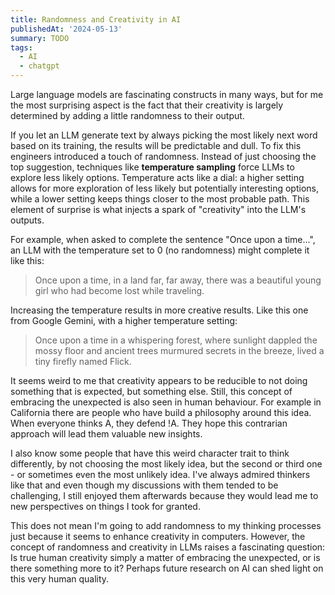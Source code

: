 ```yaml
---
title: Randomness and Creativity in AI
publishedAt: '2024-05-13'
summary: TODO
tags:
  - AI
  - chatgpt
---
```


Large language models are fascinating constructs in many ways, but for me the most surprising aspect is the fact that their creativity is largely determined by adding a little randomness to their output.

If you let an LLM generate text by always picking the most likely next word based on its training, the results will be predictable and dull. To fix this engineers introduced a touch of randomness. Instead of just choosing the top suggestion, techniques like **temperature sampling** force LLMs to explore less likely options. Temperature acts like a dial: a higher setting allows for more exploration of less likely but potentially interesting options, while a lower setting keeps things closer to the most probable path. This element of surprise is what injects a spark of "creativity" into the LLM's outputs.

For example, when asked to complete the sentence "Once upon a time...", an LLM with the temperature set to 0 (no randomness) might complete it like this:

> Once upon a time, in a land far, far away, there was a beautiful young girl who had become lost while traveling.

Increasing the temperature results in more creative results. Like this one from Google Gemini, with a higher temperature setting:

> Once upon a time in a whispering forest, where sunlight dappled the mossy floor and ancient trees murmured secrets in the breeze, lived a tiny firefly named Flick.

It seems weird to me that creativity appears to be reducible to not doing something that is expected, but something else. Still, this concept of embracing the unexpected is also seen in human behaviour. For example in California there are people who have build a philosophy around this idea. When everyone thinks A, they defend !A. They hope this contrarian approach will lead them valuable new insights.

I also know some people that have this weird character trait to think differently, by not choosing the most likely idea, but the second or third one - or sometimes even the most unlikely idea. I've always admired thinkers like that and even though my discussions with them tended to be challenging, I still enjoyed them afterwards because they would lead me to new perspectives on things I took for granted.

This does not mean I'm going to add randomness to my thinking processes just because it seems to enhance creativity in computers. However, the concept of randomness and creativity in LLMs raises a fascinating question: Is true human creativity simply a matter of embracing the unexpected, or is there something more to it? Perhaps future research on AI can shed light on this very human quality.
